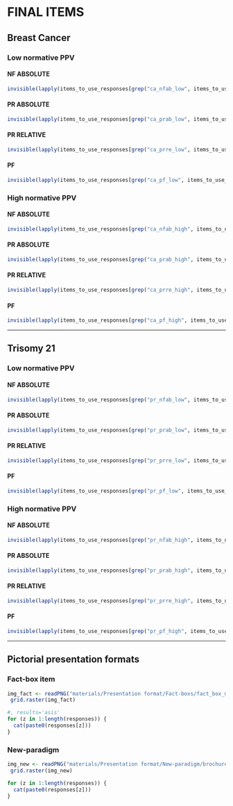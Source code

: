 # FINAL ITEMS

## Breast Cancer

### Low normative PPV

#### NF ABSOLUTE

```r
invisible(lapply(items_to_use_responses[grep("ca_nfab_low", items_to_use_responses)], function(x) cat(x, sep = "\n****************************\n")))
```

#### PR ABSOLUTE

```r
invisible(lapply(items_to_use_responses[grep("ca_prab_low", items_to_use_responses)], function(x) cat(x, sep = "\n****************************\n")))
```

#### PR RELATIVE

```r
invisible(lapply(items_to_use_responses[grep("ca_prre_low", items_to_use_responses)], function(x) cat(x, sep = "\n****************************\n")))
```

#### PF

```r
invisible(lapply(items_to_use_responses[grep("ca_pf_low", items_to_use_responses)], function(x) cat(x, sep = "\n****************************\n")))
```

### High normative PPV

#### NF ABSOLUTE

```r
invisible(lapply(items_to_use_responses[grep("ca_nfab_high", items_to_use_responses)], function(x) cat(x, sep = "\n****************************\n")))
```

#### PR ABSOLUTE

```r
invisible(lapply(items_to_use_responses[grep("ca_prab_high", items_to_use_responses)], function(x) cat(x, sep = "\n****************************\n")))
```

#### PR RELATIVE

```r
invisible(lapply(items_to_use_responses[grep("ca_prre_high", items_to_use_responses)], function(x) cat(x, sep = "\n****************************\n")))
```

#### PF

```r
invisible(lapply(items_to_use_responses[grep("ca_pf_high", items_to_use_responses)], function(x) cat(x, sep = "\n****************************\n")))

```


***********************
## Trisomy 21

### Low normative PPV

#### NF ABSOLUTE

```r
invisible(lapply(items_to_use_responses[grep("pr_nfab_low", items_to_use_responses)], function(x) cat(x, sep = "\n****************************\n")))
```

#### PR ABSOLUTE

```r
invisible(lapply(items_to_use_responses[grep("pr_prab_low", items_to_use_responses)], function(x) cat(x, sep = "\n****************************\n")))
```

#### PR RELATIVE

```r
invisible(lapply(items_to_use_responses[grep("pr_prre_low", items_to_use_responses)], function(x) cat(x, sep = "\n****************************\n")))
```

#### PF

```r
invisible(lapply(items_to_use_responses[grep("pr_pf_low", items_to_use_responses)], function(x) cat(x, sep = "\n****************************\n")))
```

### High normative PPV

#### NF ABSOLUTE

```r
invisible(lapply(items_to_use_responses[grep("pr_nfab_high", items_to_use_responses)], function(x) cat(x, sep = "\n****************************\n")))
```

#### PR ABSOLUTE

```r
invisible(lapply(items_to_use_responses[grep("pr_prab_high", items_to_use_responses)], function(x) cat(x, sep = "\n****************************\n")))
```

#### PR RELATIVE

```r
invisible(lapply(items_to_use_responses[grep("pr_prre_high", items_to_use_responses)], function(x) cat(x, sep = "\n****************************\n")))
```

#### PF

```r
invisible(lapply(items_to_use_responses[grep("pr_pf_high", items_to_use_responses)], function(x) cat(x, sep = "\n****************************\n")))
```

*************************
## Pictorial presentation formats

### Fact-box item

```r
img_fact <- readPNG("materials/Presentation format/Fact-boxs/fact_box_mammography_en_03-2014.png")
 grid.raster(img_fact)

```

```r
#, results='asis'
for (z in 1:length(responses)) {
  cat(paste0(responses[z]))
}
```


### New-paradigm

```r
img_new <- readPNG("materials/Presentation format/New-paradigm/brochure_new_young.png")
 grid.raster(img_new)

```

```r
for (z in 1:length(responses)) {
  cat(paste0(responses[z]))
}
```
